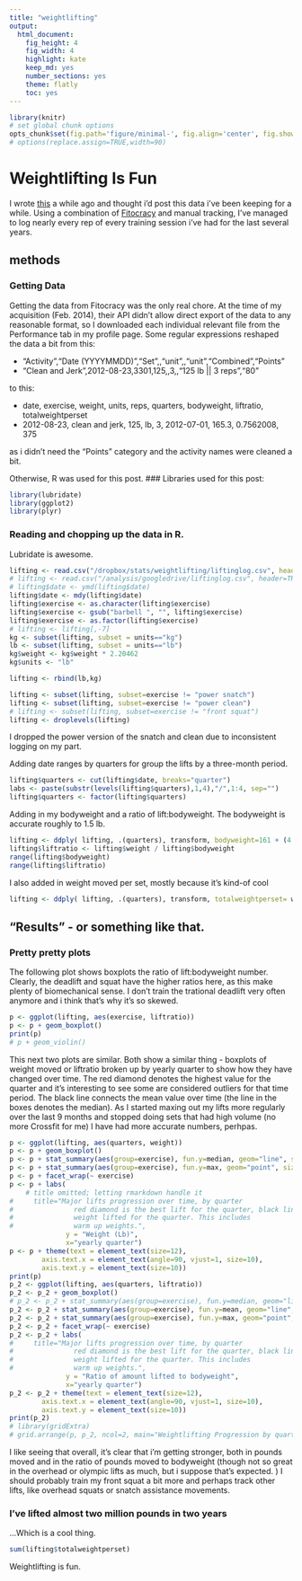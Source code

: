```yaml
---
title: "weightlifting"
output:
  html_document:
    fig_height: 4
    fig_width: 4
    highlight: kate
    keep_md: yes
    number_sections: yes
    theme: flatly
    toc: yes
---
```

```r
library(knitr)
# set global chunk options
opts_chunk$set(fig.path='figure/minimal-', fig.align='center', fig.show='hold', fig.width=8, fig.height=8, tidy=FALSE, cache=FALSE)
# options(replace.assign=TRUE,width=90)
```

# Weightlifting Is Fun

I wrote [this](http://aarongonzales.net/2014/08/blackboxfitness/) a while ago and thought i'd post this data i've been keeping for a while. Using a combination of [Fitocracy](http://www.fitocracy.com/profile/aaron_gonzales/) and manual tracking, I've managed to log nearly every rep of every training session i've had for the last several years. 

## methods
### Getting Data
Getting the data from Fitocracy was the only real chore. At the time of my acquisition (Feb. 2014), their API didn't allow direct export of the data to any reasonable format, so I downloaded each individual relevant file from the Performance tab in my profile page. Some regular expressions reshaped the data a bit from this:

* "Activity","Date (YYYYMMDD)","Set",,"unit",,"unit","Combined","Points"
* "Clean and Jerk",2012-08-23,3301,125,,3,,"125 lb || 3 reps","80"

to this:

* date, exercise, weight, units, reps, quarters, bodyweight, liftratio, totalweightperset
* 2012-08-23, clean and jerk, 125, lb, 3, 2012-07-01, 165.3, 0.7562008, 375

as i didn't need the "Points" category and the activity names were cleaned a bit. 

Otherwise, R was used for this post. 
### Libraries used for this post:
```r
library(lubridate)
library(ggplot2)
library(plyr)

```

### Reading and chopping up the data in R.

Lubridate is awesome. 
```r
lifting <- read.csv("/dropbox/stats/weightlifting/liftinglog.csv", header=TRUE)
# lifting <- read.csv("/analysis/googledrive/liftinglog.csv", header=TRUE)
# lifting$date <- ymd(lifting$date)
lifting$date <- mdy(lifting$date)
lifting$exercise <- as.character(lifting$exercise)
lifting$exercise <- gsub("barbell ", "", lifting$exercise)
lifting$exercise <- as.factor(lifting$exercise)
# lifting <- lifting[,-7]
kg <- subset(lifting, subset = units=="kg")
lb <- subset(lifting, subset = units=="lb")
kg$weight <- kg$weight * 2.20462
kg$units <- "lb"

lifting <- rbind(lb,kg)

lifting <- subset(lifting, subset=exercise != "power snatch") 
lifting <- subset(lifting, subset=exercise != "power clean") 
# lifting <- subset(lifting, subset=exercise != "front squat") 
lifting <- droplevels(lifting)
```
I dropped the power version of the snatch and clean due to inconsistent logging on my part.

Adding date ranges by quarters for group the lifts by a three-month period.
```r
lifting$quarters <- cut(lifting$date, breaks="quarter")
labs <- paste(substr(levels(lifting$quarters),1,4),"/",1:4, sep="")
lifting$quarters <- factor(lifting$quarters) 
```

Adding in my bodyweight and a ratio of lift:bodyweight. The bodyweight is accurate roughly to 1.5 lb. 
```r
lifting <- ddply( lifting, .(quarters), transform, bodyweight=161 + (4.3*as.numeric(quarters)))
lifting$liftratio <- lifting$weight / lifting$bodyweight
range(lifting$bodyweight)
range(lifting$liftratio)
```


I also added in weight moved per set, mostly because it's kind-of cool
```r
lifting <- ddply( lifting, .(quarters), transform, totalweightperset= weight*reps)
```


## "Results" - or something like that.
### Pretty pretty plots
The following plot shows boxplots the ratio of lift:bodyweight number. Clearly, the deadlift and squat have the higher ratios here, as this make plenty of biomechanical sense. I don't train the trational deadlift very often anymore and i think that's why it's so skewed.
```r
p <- ggplot(lifting, aes(exercise, liftratio))
p <- p + geom_boxplot()
print(p)
# p + geom_violin()
```



This next two plots are similar. Both show a similar thing - boxplots of 
weight moved or liftratio broken up by yearly quarter to show how they 
have changed over time. The red diamond denotes the highest value for the 
quarter and it's interesting to see some are considered outliers for that time period. 
The black line connects the mean value over time (the line in the boxes denotes the median). 
As I started maxing out my lifts more regularly over the last 9 months and stopped 
doing sets that had high volume (no more Crossfit for me) I have had more accurate numbers, perhpas.  


```r
p <- ggplot(lifting, aes(quarters, weight))
p <- p + geom_boxplot()
p <- p + stat_summary(aes(group=exercise), fun.y=median, geom="line", size=1.5)
p <- p + stat_summary(aes(group=exercise), fun.y=max, geom="point", size=2, shape=23, fill="red")
p <- p + facet_wrap(~ exercise)
p <- p + labs(
    # title omitted; letting rmarkdown handle it
#     title="Major lifts progression over time, by quarter  
#               red diamond is the best lift for the quarter, black line is median
#               weight lifted for the quarter. This includes
#               warm up weights.", 
              y = "Weight (Lb)", 
              x="yearly quarter")
p <- p + theme(text = element_text(size=12),
        axis.text.x = element_text(angle=90, vjust=1, size=10),
        axis.text.y = element_text(size=10))
print(p)
p_2 <- ggplot(lifting, aes(quarters, liftratio))
p_2 <- p_2 + geom_boxplot()
# p_2 <- p_2 + stat_summary(aes(group=exercise), fun.y=median, geom="line", size=2)
p_2 <- p_2 + stat_summary(aes(group=exercise), fun.y=mean, geom="line", size=1.5)
p_2 <- p_2 + stat_summary(aes(group=exercise), fun.y=max, geom="point", size=2, shape=23, fill="red")
p_2 <- p_2 + facet_wrap(~ exercise)
p_2 <- p_2 + labs(
#     title="Major lifts progression over time, by quarter  
#               red diamond is the best lift for the quarter, black line is median
#               weight lifted for the quarter. This includes
#               warm up weights.", 
              y = "Ratio of amount lifted to bodyweight", 
              x="yearly quarter")
p_2 <- p_2 + theme(text = element_text(size=12),
        axis.text.x = element_text(angle=90, vjust=1, size=10),
        axis.text.y = element_text(size=10))
print(p_2)
# library(gridExtra)
# grid.arrange(p, p_2, ncol=2, main="Weightlifting Progression by quarters")
```

I like seeing that overall, it's clear that i'm getting stronger, both in pounds moved and in the ratio of pounds moved to bodyweight (though not so great in the overhead or olympic lifts as much, but i suppose that's expected. ) I should probably train my front squat a bit more and perhaps track other lifts, like overhead squats or snatch assistance movements. 

### I've lifted almost two million pounds in two years
...Which is a cool thing.
```r
sum(lifting$totalweightperset)
```

Weightlifting is fun. 
